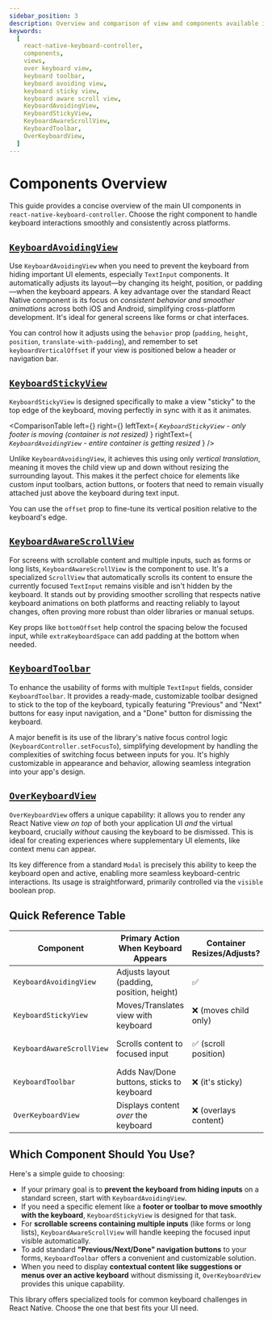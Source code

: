 ```yaml
---
sidebar_position: 3
description: Overview and comparison of view and components available in this package
keywords:
  [
    react-native-keyboard-controller,
    components,
    views,
    over keyboard view,
    keyboard toolbar,
    keyboard avoiding view,
    keyboard sticky view,
    keyboard aware scroll view,
    KeyboardAvoidingView,
    KeyboardStickyView,
    KeyboardAwareScrollView,
    KeyboardToolbar,
    OverKeyboardView,
  ]
---
```


# Components Overview

This guide provides a concise overview of the main UI components in `react-native-keyboard-controller`. Choose the right component to handle keyboard interactions smoothly and consistently across platforms.

## [`KeyboardAvoidingView`](../api/components/keyboard-avoiding-view)




<div style={{ display: "flex", justifyContent: "center", marginBottom: 20 }}>
  <Lottie
    className="lottie"
    animationData={KeyboardAvoidingView}
    style={{ width: 400, height: 400 }}
    loop
  />
</div>

Use `KeyboardAvoidingView` when you need to prevent the keyboard from hiding important UI elements, especially `TextInput` components. It automatically adjusts its layout—by changing its height, position, or padding—when the keyboard appears. A key advantage over the standard React Native component is its focus on _consistent behavior and smoother animations_ across both iOS and Android, simplifying cross-platform development. It's ideal for general screens like forms or chat interfaces.

You can control how it adjusts using the `behavior` prop (`padding`, `height`, `position`, `translate-with-padding`), and remember to set `keyboardVerticalOffset` if your view is positioned below a header or navigation bar.

## [`KeyboardStickyView`](../api/components/keyboard-sticky-view)

`KeyboardStickyView` is designed specifically to make a view "sticky" to the top edge of the keyboard, moving perfectly in sync with it as it animates.


<ComparisonTable
  left={<ComparableLottie src={KeyboardStickyView} />}
  right={<ComparableLottie src={KeyboardAvoidingView} />}
  leftText={
    <i>
      <code>KeyboardStickyView</code> - only footer is moving (container is not
      resized)
    </i>
  }
  rightText={
    <i>
      <code>KeyboardAvoidingView</code> - entire container is getting resized
    </i>
  }
/>

Unlike `KeyboardAvoidingView`, it achieves this using only _vertical translation_, meaning it moves the child view up and down without resizing the surrounding layout. This makes it the perfect choice for elements like custom input toolbars, action buttons, or footers that need to remain visually attached just above the keyboard during text input.

You can use the `offset` prop to fine-tune its vertical position relative to the keyboard's edge.

## [`KeyboardAwareScrollView`](../api/components/keyboard-aware-scroll-view)

<div style={{ display: "flex", justifyContent: "center", marginBottom: 20 }}>
  <Lottie
    className="lottie"
    animationData={KeyboardAwareScrollView}
    style={{ width: 400, height: 400 }}
    loop
  />
</div>

For screens with scrollable content and multiple inputs, such as forms or long lists, `KeyboardAwareScrollView` is the component to use. It's a specialized `ScrollView` that automatically scrolls its content to ensure the currently focused `TextInput` remains visible and isn't hidden by the keyboard. It stands out by providing smoother scrolling that respects native keyboard animations on both platforms and reacting reliably to layout changes, often proving more robust than older libraries or manual setups.

Key props like `bottomOffset` help control the spacing below the focused input, while `extraKeyboardSpace` can add padding at the bottom when needed.

## [`KeyboardToolbar`](../api/components/keyboard-toolbar)

<div style={{ display: "flex", justifyContent: "center", marginBottom: 20 }}>
  <Lottie
    className="lottie"
    animationData={KeyboardToolbar}
    style={{ width: 400, height: 400 }}
    loop
  />
</div>

To enhance the usability of forms with multiple `TextInput` fields, consider `KeyboardToolbar`. It provides a ready-made, customizable toolbar designed to stick to the top of the keyboard, typically featuring "Previous" and "Next" buttons for easy input navigation, and a "Done" button for dismissing the keyboard.

A major benefit is its use of the library's native focus control logic (`KeyboardController.setFocusTo`), simplifying development by handling the complexities of switching focus between inputs for you. It's highly customizable in appearance and behavior, allowing seamless integration into your app's design.

## [`OverKeyboardView`](../api/over-keyboard-view)

<div style={{ display: "flex", justifyContent: "center", marginBottom: 20 }}>
  <Lottie
    className="lottie"
    animationData={OverKeyboardView}
    style={{ width: 400, height: 400 }}
    loop
  />
</div>

`OverKeyboardView` offers a unique capability: it allows you to render any React Native view _on top_ of both your application UI _and_ the virtual keyboard, crucially _without_ causing the keyboard to be dismissed. This is ideal for creating experiences where supplementary UI elements, like context menu can appear.

Its key difference from a standard `Modal` is precisely this ability to keep the keyboard open and active, enabling more seamless keyboard-centric interactions. Its usage is straightforward, primarily controlled via the `visible` boolean prop.

## Quick Reference Table

| Component                 | Primary Action When Keyboard Appears       | Container Resizes/Adjusts? | Typical Use Case             | Key Distinction vs. Others                                |
| ------------------------- | ------------------------------------------ | -------------------------- | ---------------------------- | --------------------------------------------------------- |
| `KeyboardAvoidingView`    | Adjusts layout (padding, position, height) | ✅                         | Small Forms, Chat Screens    | Consistent cross-platform avoidance, layout adjustment    |
| `KeyboardStickyView`      | Moves/Translates view with keyboard        | ❌ (moves child only)      | Sticky Footer/Toolbar        | Moves element without resizing layout                     |
| `KeyboardAwareScrollView` | Scrolls content to focused input           | ✅ (scroll position)       | Large Scrollable Forms/Lists | Auto-scrolls within ScrollView, respects native animation |
| `KeyboardToolbar`         | Adds Nav/Done buttons, sticks to keyboard  | ❌ (it's sticky)           | Multi-Input Forms            | Provides UI + native logic for input navigation/dismissal |
| `OverKeyboardView`        | Displays content _over_ the keyboard       | ❌ (overlays content)      | Menus, Modals over keyboard  | Keeps keyboard open while showing overlay content         |

## Which Component Should You Use?

Here's a simple guide to choosing:

- If your primary goal is to **prevent the keyboard from hiding inputs** on a standard screen, start with `KeyboardAvoidingView`.
- If you need a specific element like a **footer or toolbar to move smoothly with the keyboard**, `KeyboardStickyView` is designed for that task.
- For **scrollable screens containing multiple inputs** (like forms or long lists), `KeyboardAwareScrollView` will handle keeping the focused input visible automatically.
- To add standard **"Previous/Next/Done" navigation buttons** to your forms, `KeyboardToolbar` offers a convenient and customizable solution.
- When you need to display **contextual content like suggestions or menus over an active keyboard** without dismissing it, `OverKeyboardView` provides this unique capability.

This library offers specialized tools for common keyboard challenges in React Native. Choose the one that best fits your UI need.
